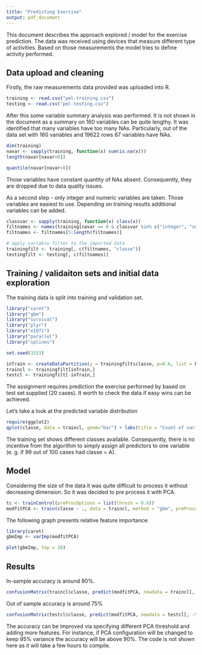```yaml
---
title: "Predicting Exercise"
output: pdf_document
---
```


This document describes the approach explored / model for the exercise prediction.
The data was received using devices that measure different type of activities. Based on those measurements the model tries to define activity performed.


## Data upload and cleaning

Firstly, the raw measurements data provided was uploaded into R.

```r

training <- read.csv("pml-training.csv")
testing <- read.csv("pml-testing.csv")

```

After this some variable summary analysis was performed. It is not shown in the document as a summary on 160 variables can be quite lengthy. 
It was identified that many variables have too many NAs. Particularly, out of the data set with 160 variables and 19622 rows 67 variables have NAs.

```r
dim(training)
navar <- sapply(training, function(x) sum(is.na(x)))
length(navar[navar>0])

quantile(navar[navar>0])

```

Those variables have constant quantity of NAs absent. Consequently, they are dropped due to data quality issues. 

As a second step - only integer and numeric variables are taken. Those variables are easiest to use. Depending on training results additional variables can be added.

```r
classvar <- sapply(training, function(x) class(x))
filtnames <- names(training[navar == 0 & classvar %in% c("integer", "numeric")])
filtnames <- filtnames[5:length(filtnames)]

# apply variable filter to the imported data
trainingfilt <- training[, c(filtnames, "classe")]
testingfilt <- testing[, c(filtnames)]
```

## Training / validaiton  sets and initial data exploration

The training data is split into training and validation set.

```r
library("caret")
library("gbm")
library("survival")
library("plyr")
library("e1071")
library("parallel")
library("splines")

set.seed(3333)

inTrain <- createDataPartition(y = trainingfilt$classe, p=0.6, list = FALSE)
traincl <- trainingfilt[inTrain,]
testcl <- trainingfilt[-inTrain,]
```



The assignment requires prediction the exercise performed by based on test set supplied (20 cases). It worth to check the data if easy wins can be achieved.

Let's take a look at the predicted variable distribution
```r
require(ggplot2)
qplot(classe, data = traincl, geom="bar") + labs(title = "Count of variable classe")
```

The training set shows different classes available. Consequently, there is no incentive from the algorithm to simply assign all predictors to one variable (e. g. if 99 out of 100 cases had classe = A).

## Model

Considering the size of the data it was quite difficult to process it without decreasing dimension. So it was decided to pre process it with PCA.

```r
tc <- trainControl(preProcOptions = list(thresh = 0.8))
modfitPCA <- train(classe ~ ., data = traincl, method = "gbm", preProcess = "pca", verbose = FALSE, trControl = tc)

```

The following graph presents relative feature importance:
```r
library(caret)
gbmImp <- varImp(modfitPCA)

```

```r

plot(gbmImp, top = 10)

```

## Results
In-sample accuracy is around 80%.

```r

confusionMatrix(traincl$classe, predict(modfitPCA, newdata = traincl[, -53]))

```

Out of sample accuracy is around 75%

```r
confusionMatrix(testcl$classe, predict(modfitPCA, newdata = testcl[, -53]))
```

The accuracy can be improved via specifying different PCA threshold and adding more features. For instance, if PCA configuration will be changed to keep 95% variance the accuracy will be above 90%. The code is not shown here as it will take a few hours to compile.

